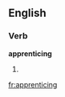 
==English==

===Verb===
'''apprenticing'''

# {{present participle of|[[apprentice]]}}

[[fr:apprenticing]]
